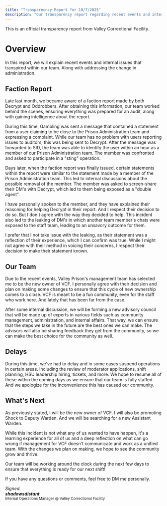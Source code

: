 ```yaml
---
title: "Transparecncy Report for 10/7/2025"
description: "Our transparency report regarding recent events and internal issues within Valley Correctional Facility"
---
```


<Info>
  This is an official transparency report from Valley Correctional Facility.
</Info>

# Overview

In this report, we will explain recent events and internal issues that transpired within our team. Along with addressing the change in administration.

## Faction Report

Late last month, we became aware of a faction report made by both Decrypt and Oddrobbers. After obtaining this information, our team worked behind the scenes, ensuring everything was prepared for an audit, along with gaining intelligence about the report.

During this time, Gambling was sent a message that contained a statement from a user claiming to be close to the Prison Administration team and expressing a complaint. While our team has no problem with users reporting issues to auditors, this was being sent to Decrypt. After the message was forwarded to SID, the team was able to identify the user within an hour as a member of our Prison Administration team. The member was confronted and asked to participate in a "sting" operation.

Days later, when the faction report was finally issued, certain statements within the report were similar to the statement made by a member of the Prison Administration team. This led to internal discussions about the possible removal of the member. The member was asked to screen-share their DM's with Decrypt, which led to them being exposed as a "double agent".

I have personally spoken to the member, and they have explained their reasoning for helping Decrypt in their report. And I respect their decision to do so. But I don't agree with the way they decided to help. This incident also led to the leaking of DM's in which another team member's chats were exposed to the staff team, leading to an unsavory outcome for them.

I prefer that I not take issue with the leaking, as their statement was a reflection of their experience, which I can confirm was true. While I might not agree with their method in voicing their concerns, I respect their decision to make their statement known.

## Our Team

Due to the recent events, Valley Prison's management team has selected me to be the new owner of VCF. I personally agree with their decision and plan on making some changes to ensure that this cycle of new ownership comes to a close. VCF is meant to be a fun community, even for the staff who work here. And lately that has been far from the case.

After some internal discussion, we will be forming a new advisory council that will be made up of experts in various fields such as community management, administration, and internal affairs. That way, we can ensure that the steps we take in the future are the best ones we can make. The advisors will also be sharing feedback they get from the community, so we can make the best choice for the community as well.

## Delays

During this time, we've had to delay and in some cases suspend operations in certain areas. Including the review of moderator applications, shift planning, HSU leadership hiring, tickets, and more. We hope to resume all of these within the coming days as we ensure that our team is fully staffed. And we apologize for the inconvenience this has caused our community.

## What's Next

As previously stated, I will be the new owner of VCF. I will also be promoting Shock to Deputy Warden. And we will be searching for a new Assistant Warden.

While this incident is not what any of us wanted to have happen, it's a learning experience for all of us and a deep reflection on what can go wrong if management for VCF doesn't communicate and work as a unified team. With the changes we plan on making, we hope to see the community grow and thrive.

Our team will be working around the clock during the next few days to ensure that everything is ready for our next shift!

If you have any questions or comments, feel free to DM me personally.

_Signed._\
**_shadowsdistant_**\
<sup>Internal Operations Manager @ Valley Correctional Facility</sup>